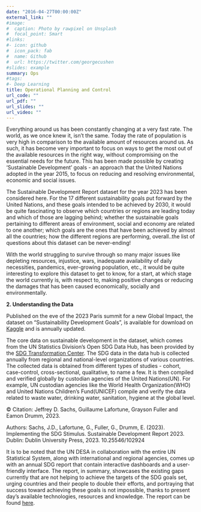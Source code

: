 ```yaml
---
date: "2016-04-27T00:00:00Z"
external_link: ""
#image:
#  caption: Photo by rawpixel on Unsplash
#  focal_point: Smart
#links:
#- icon: github
#  icon_pack: fab
#  name: Github
#  url: https://twitter.com/georgecushen
#slides: example
summary: Ops
#tags:
#- Deep Learning
title: Operational Planning and Control
url_code: ""
url_pdf: ""
url_slides: ""
url_video: ""
---
```


Everything around us has been constantly changing at a very fast rate. The world, as we once knew it, isn't the same. Today the rate of population is very high in comparison to the available amount of resources around us. As such, it has become very important to focus on ways to get the most out of the available resources in the right way, without compromising on the essential needs for the future. This has been made possible by creating 'Sustainable Development' goals - an approach that the United Nations adopted in the year 2015, to focus on reducing and resolving environmental, economic and social issues.  
  
The Sustainable Development Report dataset for the year 2023 has been considered here. For the 17 different sustainability goals put forward by the United Nations, and these goals intended to be achieved by 2030, it would be quite fascinating to observe which countries or regions are leading today and which of those are lagging behind; whether the sustainable goals pertaining to different areas of environment, social and economy are related to one another; which goals are the ones that have been achieved by almost all the countries; how the different regions are performing, overall..the list of questions about this dataset can be never-ending!

With the world struggling to survive through so many major issues like depleting resources, injustice, wars, inadequate availability of daily necessities, pandemics, ever-growing population, etc., it would be quite interesting to explore this dataset to get to know, for a start, at which stage the world currently is, with respect to, making positive changes or reducing the damages that has been caused economically, socially and environmentally.
  
**2. Understanding the Data**
  
Published on the eve of the 2023 Paris summit for a new Global Impact, the dataset on "Sustainability Development Goals", is available for download on [Kaggle](https://www.kaggle.com/datasets/sazidthe1/sustainable-development-report/) and is annually updated.  

The core data on sustainable development in the dataset, which comes from the UN Statistics Division's Open SDG Data Hub, has been provided by the [SDG Transformation Center](https://sdgtransformationcenter.org/reports/sustainable-development-report-2023/). The SDG data in the data hub is collected annually from regional and national-level organizations of various countries. The collected data is obtained from different types of studies - cohort, case-control, cross-sectional, qualitative, to name a few. It is then compiled and verified globally by custodian agencies of the United Nations(UN). For example, UN custodian agencies like the World Health Organization(WHO) and United Nations Children's Fund(UNICEF) compile and verify the data related to waste water, drinking water, sanitation, hygiene at the global level.

© Citation: Jeffrey D. Sachs, Guillaume Lafortune, Grayson Fuller and Eamon Drumm, 2023.  

Authors: Sachs, J.D., Lafortune, G., Fuller, G., Drumm, E. (2023). Implementing the SDG Stimulus. Sustainable Development Report 2023. Dublin: Dublin University Press, 2023. 10.25546/102924 
        
  
It is to be noted that the UN DESA in collaboration with the entire UN Statistical System, along with international and regional agencies, comes up with an annual SDG report that contain interactive dashboards and a user-friendly interface. The report, in summary, showcases the existing gaps currently that are not helping to achieve the targets of the SDG goals set, urging countries and their people to double their efforts, and portraying that success toward achieving these goals is not impossible, thanks to present day's available technologies, resources and knowledge. The report can be found [here](https://unstats.un.org/sdgs/report/2023/).        
  
   
